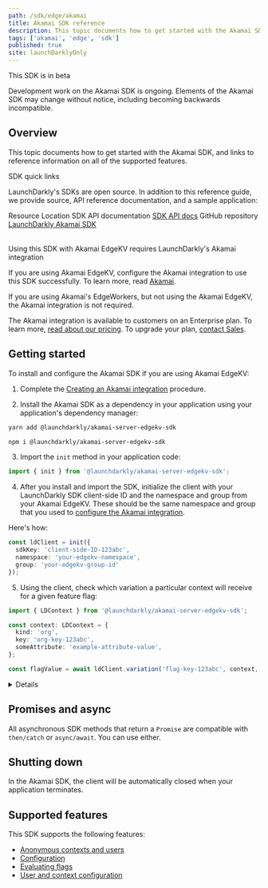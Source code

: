 ```yaml
---
path: /sdk/edge/akamai
title: Akamai SDK reference
description: This topic documents how to get started with the Akamai SDK, and links to reference information on all of the supported features.
tags: ['akamai', 'edge', 'sdk']
published: true
site: launchDarklyOnly
---
```


<Callout intent="alert">
  <CalloutTitle>This SDK is in beta</CalloutTitle>
  <CalloutDescription>

Development work on the Akamai SDK is ongoing. Elements of the Akamai SDK may change without notice, including becoming backwards incompatible.

  </CalloutDescription>
</Callout>

## Overview

This topic documents how to get started with the Akamai SDK, and links to reference information on all of the supported features.

<Callout intent="primary">
<CalloutTitle>SDK quick links</CalloutTitle>
<CalloutDescription>

LaunchDarkly's SDKs are open source. In addition to this reference guide, we provide source, API reference documentation, and a sample application:

<Table>
  <TableHeader>
    <TableHeadCell>Resource</TableHeadCell>
    <TableHeadCell>Location</TableHeadCell>
  </TableHeader>
  <TableBody>
    <TableRow>
      <TableCell>SDK API documentation</TableCell>
      <TableCell>
        <a href="https://launchdarkly.github.io/js-core/packages/sdk/akamai-edgekv/docs/">SDK API docs</a>
      </TableCell>
    </TableRow>
    <TableRow>
      <TableCell>GitHub repository</TableCell>
      <TableCell>
        <a href="https://github.com/launchdarkly/js-core/tree/main/packages/sdk/akamai-edgekv">LaunchDarkly Akamai SDK</a>
      </TableCell>
    </TableRow>
  </TableBody>
</Table>

</CalloutDescription>
</Callout>

<Callout intent="info">
  <CalloutTitle>Using this SDK with Akamai EdgeKV requires LaunchDarkly's Akamai integration</CalloutTitle>
  <CalloutDescription>

If you are using Akamai EdgeKV, configure the Akamai integration to use this SDK successfully. To learn more, read [Akamai](/integrations/akamai).

If you are using Akamai's EdgeWorkers, but not using the Akamai EdgeKV, the Akamai integration is not required.

The Akamai integration is available to customers on an Enterprise plan. To learn more, [read about our pricing](https://launchdarkly.com/pricing/). To upgrade your plan, [contact Sales](https://launchdarkly.com/contact-sales/).

  </CalloutDescription>
</Callout>

## Getting started

To install and configure the Akamai SDK if you are using Akamai EdgeKV:

1. Complete the [Creating an Akamai integration](/integrations/akamai#creating-an-akamai-integration) procedure.

2. Install the Akamai SDK as a dependency in your application using your application's dependency manager:

  <CodeSample>
  <CSTab label="yarn">

  ```bash
  yarn add @launchdarkly/akamai-server-edgekv-sdk
  ```

  </CSTab>
  <CSTab label="npm">

  ```bash
  npm i @launchdarkly/akamai-server-edgekv-sdk
  ```

  </CSTab>
  </CodeSample>

3. Import the `init` method in your application code:

  <CodeSample>
  <CSTab label="TypeScript">

  ```ts
  import { init } from '@launchdarkly/akamai-server-edgekv-sdk';
  ```

  </CSTab>
  </CodeSample>

4. After you install and import the SDK, initialize the client with your LaunchDarkly SDK client-side ID and the namespace and group from your Akamai EdgeKV. These should be the same namespace and group that you used to [configure the Akamai integration](/integrations/akamai).

  Here's how:

  <CodeSample>
  <CSTab label="TypeScript">

  ```ts
  const ldClient = init({
    sdkKey: 'client-side-ID-123abc',
    namespace: 'your-edgekv-namespace',
    group: 'your-edgekv-group-id'
  });
  ```

  </CSTab>
  </CodeSample>

5. Using the client, check which variation a particular context will receive for a given feature flag:

  <CodeSample>
  <CSTab label="TypeScript">

  ```ts
  import { LDContext } from '@launchdarkly/akamai-server-edgekv-sdk';

  const context: LDContext = {
    kind: 'org',
    key: 'org-key-123abc',
    someAttribute: 'example-attribute-value',
  };

  const flagValue = await ldClient.variation('flag-key-123abc', context, false);
  ```

  </CSTab>
  </CodeSample>

<Details summary="Expand for instructions if you are using Akamai EdgeWorkers with a non-EdgeKV store">

Most customers use the Akamai EdgeKV and the Akamai integration. If you are using Akamai's EdgeWorkers, but not using the Akamai EdgeKV store, you can use the LaunchDarkly Akamai SDK to access your own feature store instead. However, the package and method names are slightly different. Additionally, you are responsible for putting flag data into your EdgeWorker. LaunchDarkly does not provide an integration for this.

To install and configure the Akamai SDK if you are using Akamai EdgeWorkers with a non-EdgeKV store:

1. Install the Akamai SDK as a dependency in your application using your application's dependency manager:

  <CodeSample>
  <CSTab label="yarn">

  ```bash
  yarn add @launchdarkly/akamai-server-base-sdk
  ```

  </CSTab>
  <CSTab label="npm">

  ```bash
  npm i @launchdarkly/akamai-server-base-sdk
  ```

  </CSTab>
  </CodeSample>

2. Import the `init` method in your application code:

  <CodeSample>
  <CSTab label="TypeScript">

  ```ts
  import { init } from '@launchdarkly/akamai-server-base-sdk';
  ```

  </CSTab>
  </CodeSample>

3. Create a new class that implements `EdgeProvider`. It should take a key, formatted as `LD-Env-{your LaunchDarkly client-side ID for this environment}`. It should return a promise to return flag data. To learn more about how to retrieve and store flag data, read [Creating a flag data file](/sdk/features/flags-from-files#creating-a-flag-data-file). To learn more, read [`EdgeProvider`](https://launchdarkly.github.io/js-core/packages/sdk/akamai-base/docs/interfaces/EdgeProvider.html).

  Here's an example:

  <CodeSample>
  <CSTab label="TypeScript">

  ```ts
  import { EdgeProvider } from '@launchdarkly/akamai-server-base-sdk';

  class FeatureStore implements EdgeProvider {
    // rootKey is formatted as LD-Env-{LaunchDarkly client-side ID}
    async get(rootKey: string): Promise<string> {
      // You should provide an implementation to retrieve your flags from
      // LaunchDarkly's https://sdk.launchdarkly.com/sdk/latest-all endpoint.
      // Read https://docs.launchdarkly.com/sdk/features/flags-from-files for more information.
      return flagData;
    }
  }
  ```

  </CSTab>
  </CodeSample>

4. After you install and import the SDK, initialize the client with your LaunchDarkly SDK client-side ID and an instance of the class you created in the previous step.

  Here's how:

  <CodeSample>
  <CSTab label="TypeScript">

  ```ts
  const ldClient = init({
    sdkKey: 'client-side-ID-123abc',
    featureStoreProvider: new FeatureStore(),
  });
  ```

  </CSTab>
  </CodeSample>

5. Using the client, check which variation a particular context will receive for a given feature flag:

  <CodeSample>
  <CSTab label="TypeScript">

  ```ts
  import { LDContext } from '@launchdarkly/akamai-server-base-sdk';

  const context: LDContext = {
    kind: 'org',
    key: 'org-key-123abc',
    someAttribute: 'example-attribute-value',
  };

  const flagValue = await ldClient.variation('flag-key-123abc', context, false);
  ```

  </CSTab>
  </CodeSample>

</Details>

## Promises and async

All asynchronous SDK methods that return a `Promise` are compatible with `then/catch` or `async/await`. You can use either.

## Shutting down

In the Akamai SDK, the client will be automatically closed when your application terminates.

## Supported features

This SDK supports the following features:

- [Anonymous contexts and users](/sdk/features/anonymous#akamai)
- [Configuration](/sdk/features/config#akamai)
- [Evaluating flags](/sdk/features/evaluating#akamai)
- [User and context configuration](/sdk/features/user-context-config#akamai)
